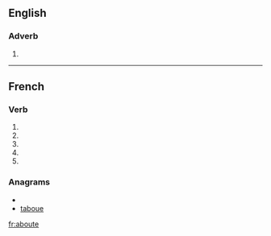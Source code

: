 {{also|abouté}}
==English==

===Adverb===
{{infl|en|adverb}}

# {{obsolete spelling of|about}}

----

==French==

===Verb===
{{fr-verb form}}

# {{conjugation of|abouter||1|s|pres|ind|lang=fr}}
# {{conjugation of|abouter||3|s|pres|ind|lang=fr}}
# {{conjugation of|abouter||1|s|pres|sub|lang=fr}}
# {{conjugation of|abouter||1|s|pres|sub|lang=fr}}
# {{conjugation of|abouter||2|s|imp|lang=fr}}


===Anagrams===
* {{alphagram|abeotu}}
* [[taboue#French|taboue]]


[[fr:aboute]]